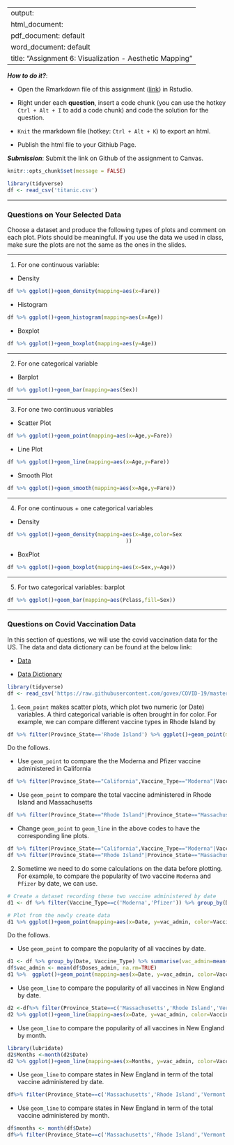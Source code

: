 
---
output: 
  html_document:
  pdf_document: default
  word_document: default
title: "Assignment 6: Visualization - Aesthetic Mapping"
---

***How to do it?***: 

- Open the Rmarkdown file of this assignment ([link](fa2021_assignment6.Rmd)) in Rstudio. 

- Right under each **question**, insert  a code chunk (you can use the hotkey `Ctrl + Alt + I` to add a code chunk) and code the solution for the question. 

- `Knit` the rmarkdown file (hotkey: `Ctrl + Alt + K`) to export an html.  

-  Publish the html file to your Githiub Page. 

***Submission***: Submit the link on Github of the assignment to Canvas.

```r
knitr::opts_chunk$set(message = FALSE)
```
```r
library(tidyverse)
df <- read_csv('titanic.csv')
```

-------

### Questions on Your Selected Data

Choose a dataset and produce the following types of plots and comment on each plot. Plots should be meaningful. If you use the data we used in class, make sure the plots are not the same as the ones in the slides. 

-------

1. For one continuous variable:

- Density
```r
df %>% ggplot()+geom_density(mapping=aes(x=Fare))
```

- Histogram 
```r
df %>% ggplot()+geom_histogram(mapping=aes(x=Age))
```

- Boxplot
```r
df %>% ggplot()+geom_boxplot(mapping=aes(y=Age))
```

-------

2. For one categorical variable

- Barplot
```r
df %>% ggplot()+geom_bar(mapping=aes(Sex))
```

-------

3. For one two continuous variables

- Scatter Plot
```r
df %>% ggplot()+geom_point(mapping=aes(x=Age,y=Fare))
```

- Line Plot
```r
df %>% ggplot()+geom_line(mapping=aes(x=Age,y=Fare))
```

- Smooth Plot
```r
df %>% ggplot()+geom_smooth(mapping=aes(x=Age,y=Fare))
```

-------

4. For one continuous + one categorical variables

- Density
```r
df %>% ggplot()+geom_density(mapping=aes(x=Age,color=Sex
                                      ))
```

- BoxPlot
```r
df %>% ggplot()+geom_boxplot(mapping=aes(x=Sex,y=Age))
```

-------

5. For two categorical variables: barplot
```r
df %>% ggplot()+geom_bar(mapping=aes(Pclass,fill=Sex))
```

-------

### Questions on Covid Vaccination Data

In this section of questions, we will use  the covid vaccination data for the US. The data and data dictionary can be found at the below link:

- [Data](https://raw.githubusercontent.com/govex/COVID-19/master/data_tables/vaccine_data/us_data/time_series/vaccine_data_us_timeline.csv)

- [Data Dictionary](https://github.com/govex/COVID-19/blob/master/data_tables/vaccine_data/us_data/data_dictionary.csv)


```r
library(tidyverse)
df <- read_csv('https://raw.githubusercontent.com/govex/COVID-19/master/data_tables/vaccine_data/us_data/time_series/vaccine_data_us_timeline.csv')
```

1. `Geom_point` makes scatter plots, which plot two numeric (or Date) variables. A third categorical variable is often brought in for color. For example, we can compare different vaccine types in Rhode Island by

```r
df %>% filter(Province_State=='Rhode Island') %>% ggplot()+geom_point(mapping = aes(x = Date, y = Doses_admin, color = Vaccine_Type))
```

Do the follows. 

  - Use `geom_point` to compare the the Moderna and Pfizer vaccine administered in California  
```r
df %>% filter(Province_State=="California",Vaccine_Type=="Moderna"|Vaccine_Type=="Pfizer") %>% ggplot()+geom_point(mapping=aes(x=Date,y=Doses_admin,color=Vaccine_Type))
```

  - Use `geom_point` to compare the total vaccine administered in Rhode Island and Massachusetts
```r
df %>% filter(Province_State=="Rhode Island"|Province_State=="Massachusetts") %>% ggplot()+geom_point(mapping=aes(x=Date,y=Doses_admin,color=Province_State))
```

  - Change `geom_point` to `geom_line` in the above codes to have the corresponding line plots. 
```r
df %>% filter(Province_State=="California",Vaccine_Type=="Moderna"|Vaccine_Type=="Pfizer") %>% ggplot()+geom_line(mapping=aes(x=Date,y=Doses_admin,color=Vaccine_Type))
df %>% filter(Province_State=="Rhode Island"|Province_State=="Massachusetts") %>% ggplot()+geom_line(mapping=aes(x=Date,y=Doses_admin,color=Province_State))
```

2. Sometime we need to do some calculations on the data before plotting. For example, to compare the popularity of two vaccine `Moderna` and `Pfizer` by date, we can use. 

```r
# Create a dataset recording these two vaccine administered by date
d1 <- df %>% filter(Vaccine_Type==c('Moderna','Pfizer')) %>% group_by(Date, Vaccine_Type) %>% summarise(vac_admin=mean(Doses_admin, na.rm=TRUE))

# Plot from the newly create data
d1 %>% ggplot()+geom_point(mapping=aes(x=Date, y=vac_admin, color=Vaccine_Type))
```

Do the follows. 

- Use `geom_point` to compare the popularity of all vaccines by date. 
```r
d1 <- df %>% group_by(Date, Vaccine_Type) %>% summarise(vac_admin=mean(Doses_admin, na.rm=TRUE))
df$vac_admin <- mean(df$Doses_admin, na.rm=TRUE)
d1 %>%  ggplot()+geom_point(mapping=aes(x=Date, y=vac_admin, color=Vaccine_Type))
```

- Use `geom_line` to compare the popularity of all vaccines in New England by date.
```r
d2 <-df%>% filter(Province_State==c('Massachusetts','Rhode Island','Vermont','New Hampshire','Maine'))%>% group_by(Date, Vaccine_Type) %>% summarise(vac_admin=mean(Doses_admin, na.rm=TRUE))
d2 %>% ggplot()+geom_line(mapping=aes(x=Date, y=vac_admin, color=Vaccine_Type))
```

- Use `geom_line` to compare the popularity of all vaccines in New England by month.
```r
library(lubridate)
d2$Months <-month(d2$Date)
d2 %>% ggplot()+geom_line(mapping=aes(x=Months, y=vac_admin, color=Vaccine_Type))+expand_limits(y=0)
```

- Use `geom_line` to compare states in New England in term of the total vaccine administered by date. 
```r
df%>% filter(Province_State==c('Massachusetts','Rhode Island','Vermont','New Hampshire','Maine')) %>% ggplot()+geom_line(mapping=aes(x=Date,y=Doses_admin,color=Province_State))
```

- Use `geom_line` to compare states in New England in term of the total vaccine administered by month. 
```r
df$months <- month(df$Date)
df%>% filter(Province_State==c('Massachusetts','Rhode Island','Vermont','New Hampshire','Maine')) %>% ggplot()+geom_line(mapping=aes(x=months,y=Doses_admin,color=Province_State))
```


